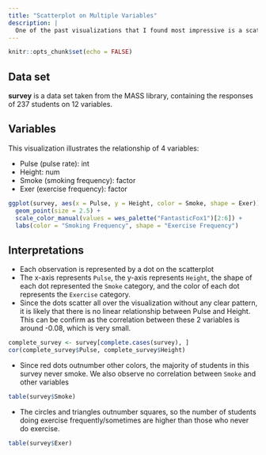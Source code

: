 ```yaml
---
title: "Scatterplot on Multiple Variables"
description: |
  One of the past visualizations that I found most impressive is a scatterplot representing 4 variables of the `survey` data set on a same plot
---
```


```r
knitr::opts_chunk$set(echo = FALSE)
```

<!--
```r
library(MASS)
library(wesanderson)
data(survey)
``` 

```r
survey$Smoke = factor(survey$Smoke, levels = c("Heavy", "Regul", "Occas", "Never"), ordered = TRUE)
survey$Exer = factor(survey$Exer, levels = c("Freq", "Some", "None"), ordered = TRUE)
```

-->


<h2>Data set</h2>

<b>survey</b> is a data set taken from the MASS library, containing the responses of 237 students on 12 variables.

<h2>Variables</h2>

This visualization illustrates the relationship of 4 variables: 

<ul>
  <li>Pulse (pulse rate): int</li>
  <li>Height: num</li>
  <li>Smoke (smoking frequency): factor</li>
  <li>Exer (exercise frequency): factor</li>
</ul>


```r
ggplot(survey, aes(x = Pulse, y = Height, color = Smoke, shape = Exer)) + 
  geom_point(size = 2.5) + 
  scale_color_manual(values = wes_palette("FantasticFox1")[2:6]) + 
  labs(color = "Smoking Frequency", shape = "Exercise Frequency")
```

<h2>Interpretations</h2>

- Each observation is represented by a dot on the scatterplot
- The x-axis represents `Pulse`, the y-axis represents `Height`, the shape of each dot represented the `Smoke` category, and the color of each dot represents the `Exercise` category.
- Since the dots scatter all over the visualization without any clear pattern, it is likely that there is no linear relationship between Pulse and Height. This can be confirm as the correlation between these 2 variables is around -0.08, which is very small.

```r
complete_survey <- survey[complete.cases(survey), ]
cor(complete_survey$Pulse, complete_survey$Height)
```

- Since red dots outnumber other colors, the majority of students in this survey never smoke. We also observe no correlation between `Smoke` and other variables

```r
table(survey$Smoke)
```

- The circles and triangles outnumber squares, so the number of students doing exercise frequently/sometimes are higher than those who never do exercise.

```r
table(survey$Exer)
```




